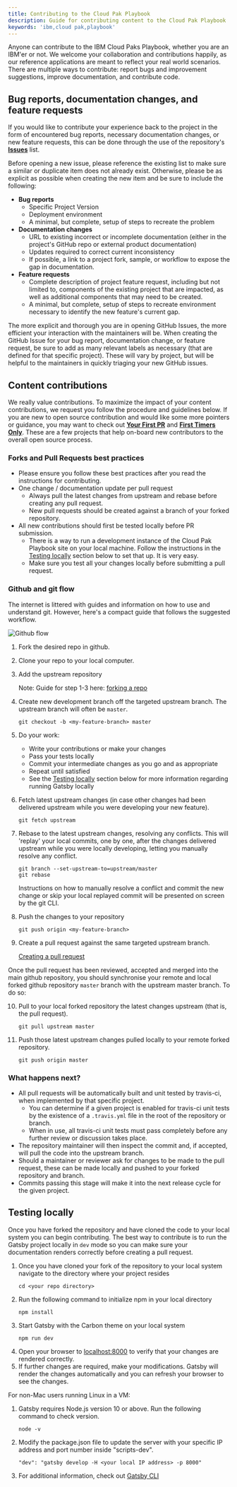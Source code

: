 ```yaml
---
title: Contributing to the Cloud Pak Playbook
description: Guide for contributing content to the Cloud Pak Playbook
keywords: 'ibm,cloud pak,playbook'
---
```


<PageDescription>

Anyone can contribute to the IBM Cloud Paks Playbook, whether you are an IBM'er or not.
We welcome your collaboration and contributions happily, as our reference applications are meant to reflect your real world scenarios.
There are multiple ways to contribute: report bugs and improvement suggestions, improve documentation, and contribute code.
</PageDescription> 

## Bug reports, documentation changes, and feature requests

If you would like to contribute your experience back to the project in the form of encountered bug reports, necessary documentation changes, or new feature requests, this can be done through the use of the repository's [**Issues**](https://github.com/ibm-cloud-architecture/cloudpak8s/issues) list.  

Before opening a new issue, please reference the existing list to make sure a similar or duplicate item does not already exist.  Otherwise, please be as explicit as possible when creating the new item and be sure to include the following:

- **Bug reports**
  - Specific Project Version
  - Deployment environment
  - A minimal, but complete, setup of steps to recreate the problem
- **Documentation changes**
  - URL to existing incorrect or incomplete documentation (either in the project's GitHub repo or external product documentation)
  - Updates required to correct current inconsistency
  - If possible, a link to a project fork, sample, or workflow to expose the gap in documentation.
- **Feature requests**
  - Complete description of project feature request, including but not limited to, components of the existing project that are impacted, as well as additional components that may need to be created.
  - A minimal, but complete, setup of steps to recreate environment necessary to identify the new feature's current gap.

The more explicit and thorough you are in opening GitHub Issues, the more efficient your interaction with the maintainers will be.  When creating the GitHub Issue for your bug report, documentation change, or feature request, be sure to add as many relevant labels as necessary (that are defined for that specific project).  These will vary by project, but will be helpful to the maintainers in quickly triaging your new GitHub issues.

## Content contributions

We really value contributions. To maximize the impact of your content contributions, we request you follow the procedure and guidelines below.  If you are new to open source contribution and would like some more pointers or guidance, you may want to check out [**Your First PR**](http://yourfirstpr.github.io/) and [**First Timers Only**](https://www.firsttimersonly.com/).  These are a few projects that help on-board new contributors to the overall open source process.

### Forks and Pull Requests best practices
- Please ensure you follow these best practices after you read the instructions for contributing.
- One change / documentation update per pull request
  - Always pull the latest changes from upstream and rebase before creating any pull request.  
  - New pull requests should be created against a branch of your forked repository.
- All new contributions should first be tested locally before PR submission.
  - There is a way to run a development instance of the Cloud Pak Playbook site on your local machine. Follow the instructions in the <a href="/contribute/#testing-locally" title="Testing locally"><span>Testing locally</span></a> section below to set that up. It is very easy. 
  - Make sure you test all your changes locally before submitting a pull request.

### Github and git flow

The internet is littered with guides and information on how to use and understand git.
However, here's a compact guide that follows the suggested workflow.

![Github flow](https://ibm-cloud-architecture.github.io/assets/img/github_flow.png)

1. Fork the desired repo in github.

2. Clone your repo to your local computer.

3. Add the upstream repository

    Note: Guide for step 1-3 here: [forking a repo](https://help.github.com/articles/fork-a-repo/)

4. Create new development branch off the targeted upstream branch.  The upstream branch will often be `master`.

    ```
    git checkout -b <my-feature-branch> master
    ```

5. Do your work:
   - Write your contributions or make your changes
   - Pass your tests locally
   - Commit your intermediate changes as you go and as appropriate
   - Repeat until satisfied
   - See the <a href="/contribute/#testing-locally" title="Testing locally"><span>Testing locally</span></a> section below for more information regarding running Gatsby locally

6. Fetch latest upstream changes (in case other changes had been delivered upstream while you were developing your new feature).

    ```
    git fetch upstream
    ```
7. Rebase to the latest upstream changes, resolving any conflicts. This will 'replay' your local commits, one by one, after the changes delivered upstream while you were locally developing, letting you manually resolve any conflict.

    ```
    git branch --set-upstream-to=upstream/master
    git rebase
    ```
    Instructions on how to manually resolve a conflict and commit the new change or skip your local replayed commit will be presented on screen by the git CLI.

8. Push the changes to your repository

    ```
    git push origin <my-feature-branch>
    ```

9. Create a pull request against the same targeted upstream branch.

    [Creating a pull request](https://help.github.com/articles/creating-a-pull-request/)

Once the pull request has been reviewed, accepted and merged into the main github repository, you should synchronise your remote and local forked github repository `master` branch with the upstream master branch. To do so:

10. Pull to your local forked repository the latest changes upstream (that is, the pull request).

    ```
    git pull upstream master
    ```

11. Push those latest upstream changes pulled locally to your remote forked repository.

    ```
    git push origin master
    ```

### What happens next?
- All pull requests will be automatically built and unit tested by travis-ci, when implemented by that specific project.
  - You can determine if a given project is enabled for travis-ci unit tests by the existence of a `.travis.yml` file in the root of the repository or branch.
  - When in use, all travis-ci unit tests must pass completely before any further review or discussion takes place.
- The repository maintainer will then inspect the commit and, if accepted, will pull the code into the upstream branch.
- Should a maintainer or reviewer ask for changes to be made to the pull request, these can be made locally and pushed to your forked repository and branch.
- Commits passing this stage will make it into the next release cycle for the given project.

## Testing locally

Once you have forked the repository and have cloned the code to your local system you can begin contributing. The best way to contribute is to run the Gatsby project locally in `dev` mode so you can make sure your documentation renders correctly before creating a pull request.

1. Once you have cloned your fork of the repository to your local system navigate to the directory where your project resides
   ```
   cd <your repo directory>
   ```
2. Run the following command to initialize npm in your local directory
   ```
   npm install
   ```
3. Start Gatsby with the Carbon theme on your local system
   ```
   npm run dev
   ```
4. Open your browser to [localhost:8000](http://localhost:8000/) to verify that your changes are rendered correctly.
5. If further changes are required, make your modifications. Gatsby will render the changes automatically and you can refresh your browser to see the changes.

For non-Mac users running Linux in a VM:

1. Gatsby requires Node.js version 10 or above. Run the following command to check version.
   ```
   node -v
   ```
2. Modify the package.json file to update the server with your specific IP address and port number inside "scripts-dev".
   ```
   "dev": "gatsby develop -H <your local IP address> -p 8000"
   ```
3. For additional information, check out [Gatsby CLI](https://www.gatsbyjs.org/docs/gatsby-cli/)